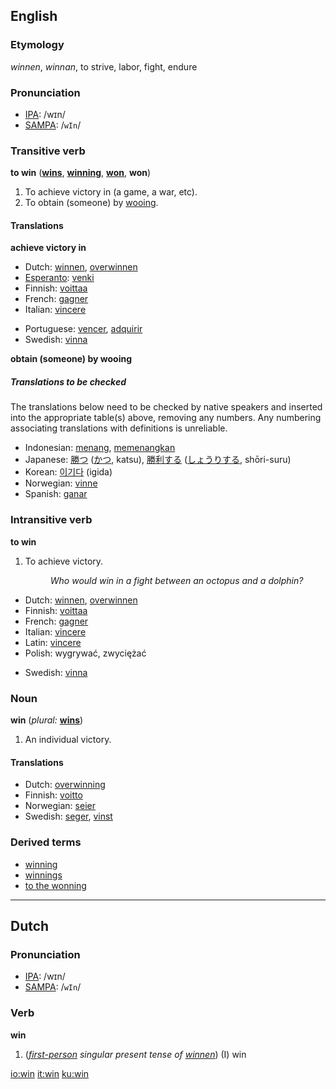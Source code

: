 ==English==
===Etymology===
{{OE.}} ''winnen'', {{AS.}} ''winnan'', to strive, labor, fight, endure

===Pronunciation===
*[[IPA]]: /wɪn/
*[[SAMPA]]: /<tt>wIn</tt>/

===Transitive verb===
'''to win''' ('''[[wins]]''', '''[[winning]]''', '''[[won]]''', '''won''')

#To achieve victory in (a game, a war, etc).
#To obtain (someone) by [[wooing]].

====Translations====

'''achieve victory in'''
{{top}}
*Dutch: [[winnen]], [[overwinnen]]
*[[Esperanto]]: [[venki]]
*Finnish: [[voittaa]]
*French: [[gagner]]
*Italian: [[vincere]]
{{mid}}
*Portuguese: [[vencer]], [[adquirir]]
*Swedish: [[vinna]]
{{bottom}}

'''obtain (someone) by wooing'''
{{top}}
{{mid}}
{{bottom}}

=====Translations to be checked=====
<!--Remove this section once all of the translations below have been moved into the tables above.-->
{{checktrans}}
The translations below need to be checked by native speakers and inserted into the appropriate table(s) above, removing any numbers.  Any numbering associating translations with definitions is unreliable.

*Indonesian: [[menang]], [[menang|memenangkan]]
*Japanese: [[勝つ]] ([[かつ]], katsu), [[勝利]]する ([[しょうり]]する, shōri-suru)
*Korean: [[이기다]] (igida)
*Norwegian: [[vinne]]
*Spanish: [[ganar]]

===Intransitive verb===
'''to win'''

#To achieve victory.
#:''Who would win in a fight between an octopus and a dolphin?''

{{top}}
*Dutch: [[winnen]], [[overwinnen]]
*Finnish: [[voittaa]]
*French: [[gagner]]
*Italian: [[vincere]]
*Latin: [[vincere]]
*Polish: wygrywać, zwyciężać
{{mid}}
*Swedish: [[vinna]]
{{bottom}}

===Noun===
'''win'''  (''plural:'' '''[[wins]]''')

#An individual victory.

====Translations====
*Dutch: [[overwinning]] {{f}}
*Finnish: [[voitto]]
*Norwegian: [[seier]] {{m}}
*Swedish: [[seger]], [[vinst]]

===Derived terms===
*[[winning]]<!--adjective-->
*[[winnings]]
*[[to the wonning]]

----

==Dutch==
===Pronunciation===
*[[IPA]]: /wɪn/
*[[SAMPA]]: /<tt>wIn</tt>/

===Verb===
'''win'''

#(''[[first-person]] singular present tense of [[winnen]]'')  (I) win

[[io:win]]
[[it:win]]
[[ku:win]]